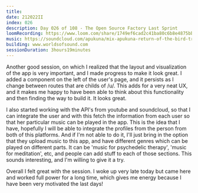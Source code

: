 ```yaml
---
title:
date: 212022II
index: 026
description: Day 026 of 108 - The Open Source Factory Last Sprint
loomRecording: https://www.loom.com/share/1749ef6cad2c41ba80c6b8e4875bb950
music: https://soundcloud.com/apukuna/mix-apukuna-return-of-the-bird-tribes-2020
building: www.worldsofsound.com
sessionDuration: 3hours19minutes
---
```


Another good session, on which I realized that the layout and visualization of the app is very important, and I made progress to make it look great. I added a component on the left of the user's page, and it persists as I change between routes that are childs of /u/. This adds for a very neat UX, and it makes me happy to have been able to think about this functionality and then finding the way to build it. It looks great.

I also started working with the API's from youtube and soundcloud, so that I can integrate the user and with this fetch the information from each user so that her particular music can be played in the app. This is the idea that I have, hopefully I will be able to integrate the profiles from the person from both of this platforms. And if I'm not able to do it, I'll just bring in the option that they upload music to this app, and have different genres which can be played on different parts. It can be 'music for psychedelic therapy', 'music for meditation', etc, and people can add stuff to each of those sections. This sounds interesting, and I'm willing to give it a try.

Overall I felt great with the session. I woke up very late today but came here and worked full power for a long time, which gives me energy because I have been very motivated the last days!

